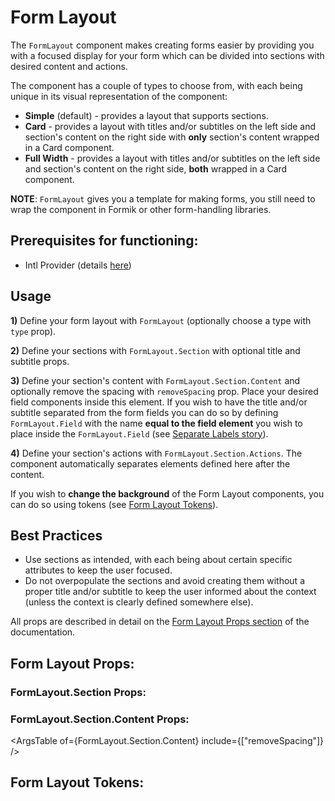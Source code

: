 

# Form Layout

The `FormLayout` component makes creating forms easier by providing you with a focused display for your form which
can be divided into sections with desired content and actions.

The component has a couple of types to choose from, with each being unique in its visual representation of the component:
 - **Simple** (default) - provides a layout that supports sections.
 - **Card** - provides a layout with titles and/or subtitles on the left side and section's content on the right side with **only** section's content wrapped in a Card component.
 - **Full Width** - provides a layout with titles and/or subtitles on the left side and section's content on the right side, **both** wrapped in a Card component.

**NOTE**: `FormLayout` gives you a template for making forms, you still need to wrap the component in Formik or other form-handling libraries.

## **Prerequisites for functioning**:
 - Intl Provider (details [here](/docs/component-library-intl-intl--basic))

## Usage

**1)** Define your form layout with `FormLayout` (optionally choose a type with `type` prop).

**2)** Define your sections with `FormLayout.Section` with optional title and subtitle props.

**3)** Define your section's content with `FormLayout.Section.Content` and optionally remove the spacing with `removeSpacing` prop.
Place your desired field components inside this element. If you wish to have the title and/or subtitle separated from the form fields you can do so
by defining `FormLayout.Field` with the name **equal to the field element** you wish to place inside the `FormLayout.Field` (see [Separate Labels story](#separate-labels)).

**4)** Define your section's actions with `FormLayout.Section.Actions`. The component automatically separates elements defined here after the content.

If you wish to **change the background** of the Form Layout components, you can do so using tokens (see [Form Layout Tokens](#form-layout-tokens)).

## Best Practices

- Use sections as intended, with each being about certain specific attributes to keep the user focused.
- Do not overpopulate the sections and avoid creating them without a proper title and/or subtitle to keep the user informed about the context (unless the context is clearly defined somewhere else).

All props are described in detail on the [Form Layout Props section](#form-layout-props)
of the documentation.

<Stories includePrimary={true} />

## Form Layout Props:

<ArgsTable of={FormLayout} />

### FormLayout.Section Props:

<ArgsTable of={FormLayout.Section} />

### FormLayout.Section.Content Props:

<ArgsTable of={FormLayout.Section.Content} include={["removeSpacing"]} />

## Form Layout Tokens:
<ThemeTokens component="FormLayout"/>

